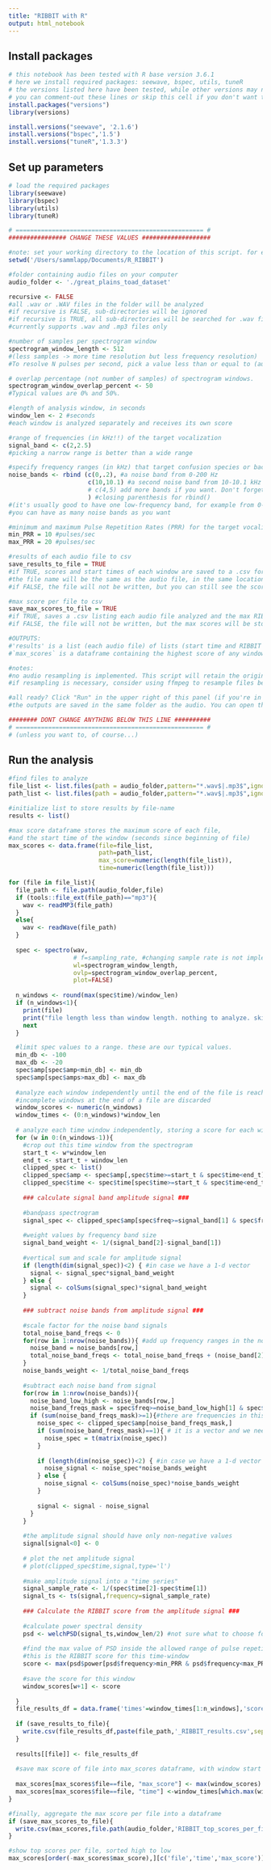 ```yaml
---
title: "RIBBIT with R"
output: html_notebook
---
```


## Install packages
```r

# this notebook has been tested with R base version 3.6.1
# here we install required packages: seewave, bspec, utils, tuneR
# the versions listed here have been tested, while other versions may not be compatible
# you can comment-out these lines or skip this cell if you don't want to re-install the packages
install.packages("versions")
library(versions)

install.versions("seewave", '2.1.6')
install.versions("bspec",'1.5')
install.versions("tuneR",'1.3.3')

```

## Set up parameters
```r
# load the required packages
library(seewave)
library(bspec)
library(utils)
library(tuneR)

# ==================================================== #
################ CHANGE THESE VALUES ###################

#note: set your working directory to the location of this script. for example:
setwd('/Users/sammlapp/Documents/R_RIBBIT')

#folder containing audio files on your computer 
audio_folder <- './great_plains_toad_dataset'

recursive <- FALSE
#all .wav or .WAV files in the folder will be analyzed
#if recursive is FALSE, sub-directories will be ignored
#if recursive is TRUE, all sub-directories will be searched for .wav files (!)
#currently supports .wav and .mp3 files only 

#number of samples per spectrogram window 
spectrogram_window_length <- 512
#(less samples -> more time resolution but less frequency resolution)
#To resolve N pulses per second, pick a value less than or equal to (audio sample rate) / N / 2

# overlap percentage (not number of samples) of spectrogram windows. 
spectrogram_window_overlap_percent <- 50
#Typical values are 0% and 50%. 

#length of analysis window, in seconds 
window_len <- 2 #seconds
#each window is analyzed separately and receives its own score

#range of frequencies (in kHz!!) of the target vocalization 
signal_band <- c(2,2.5) 
#picking a narrow range is better than a wide range

#specify frequency ranges (in kHz) that target confusion species or background noises
noise_bands <- rbind (c(0,.2), #a noise band from 0-200 Hz
                      c(10,10.1) #a second noise band from 10-10.1 kHz #no comma after the last one
                      # c(4,5) add more bands if you want. Don't forget comma's after all but last line
                      ) #closing parenthesis for rbind()
#(it's usually good to have one low-frequency band, for example from 0-0.5 kHz)
#you can have as many noise bands as you want

#minimum and maximum Pulse Repetition Rates (PRR) for the target vocalization in pulses/sec
min_PRR = 10 #pulses/sec
max_PRR = 20 #pulses/sec

#results of each audio file to csv
save_results_to_file = TRUE 
#if TRUE, scores and start times of each window are saved to a .csv for each file
#the file name will be the same as the audio file, in the same location, plus "RIBBIT_results.csv"
#if FALSE, the file will not be written, but you can still see the scores in the variable called 'results'

#max score per file to csv
save_max_scores_to_file = TRUE
#if TRUE, saves a .csv listing each audio file analyzed and the max RIBBIT score for any window in that file
#if FALSE, the file will not be written, but the max scores will be stored in the dataframe `max_scores`

#OUTPUTS:
#'results' is a list (each audio file) of lists (start time and RIBBIT scores for each window in the file)
#`max_scores` is a dataframe containing the highest score of any window for each audio file analyzed, and the window start time (seconds since beginning of file) for that score

#notes:
#no audio resampling is implemented. This script will retain the original wav file's sample rate
#if resampling is necessary, consider using ffmpeg to resample files before using this script

#all ready? Click "Run" in the upper right of this panel (if you're in RStudio) to perform the analysis
#the outputs are saved in the same folder as the audio. You can open the .csv files with a spreadsheet program like Excel.

######## DONT CHANGE ANYTHING BELOW THIS LINE ##########
# ==================================================== #
# (unless you want to, of course...)

```

## Run the analysis
```r
#find files to analyze
file_list <- list.files(path = audio_folder,pattern="*.wav$|.mp3$",ignore.case = TRUE,recursive = recursive)
path_list <- list.files(path = audio_folder,pattern="*.wav$|.mp3$",ignore.case = TRUE,full.names = TRUE,recursive = recursive)

#initialize list to store results by file-name
results <- list()

#max score dataframe stores the maximum score of each file, 
#and the start time of the window (seconds since beginning of file)
max_scores <- data.frame(file=file_list,
                         path=path_list,
                         max_score=numeric(length(file_list)),
                         time=numeric(length(file_list)))

for (file in file_list){
  file_path <- file.path(audio_folder,file)
  if (tools::file_ext(file_path)=="mp3"){
    wav <- readMP3(file_path)
  }
  else{
    wav <- readWave(file_path)
  }
  
  spec <- spectro(wav,
                  # f=sampling_rate, #changing sample rate is not implemented
                  wl=spectrogram_window_length,
                  ovlp=spectrogram_window_overlap_percent,
                  plot=FALSE)
  
  n_windows <- round(max(spec$time)/window_len)
  if (n_windows<1){
    print(file)
    print("file length less than window length. nothing to analyze. skipping.")
    next
  }

  #limit spec values to a range. these are our typical values. 
  min_db <- -100
  max_db <- -20
  spec$amp[spec$amp<min_db] <- min_db
  spec$amp[spec$amps>max_db] <- max_db
  
  #analyze each window independently until the end of the file is reached
  #incomplete windows at the end of a file are discarded
  window_scores <- numeric(n_windows)
  window_times <- (0:n_windows)*window_len
  
  # analyze each time window independently, storing a score for each window
  for (w in 0:(n_windows-1)){
    #crop out this time window from the spectrogram
    start_t <- w*window_len
    end_t <- start_t + window_len
    clipped_spec <- list()
    clipped_spec$amp <- spec$amp[,spec$time>=start_t & spec$time<end_t]
    clipped_spec$time <- spec$time[spec$time>=start_t & spec$time<end_t]
    
    ### calculate signal band amplitude signal ###
    
    #bandpass spectrogram
    signal_spec <- clipped_spec$amp[spec$freq>=signal_band[1] & spec$freq<signal_band[2],] 
    
    #weight values by frequency band size
    signal_band_weight <- 1/(signal_band[2]-signal_band[1])
    
    #vertical sum and scale for amplitude signal
    if (length(dim(signal_spec))<2) { #in case we have a 1-d vector
      signal <- signal_spec*signal_band_weight
    } else {
      signal <- colSums(signal_spec)*signal_band_weight
    }
    
    ### subtract noise bands from amplitude signal ###
    
    #scale factor for the noise band signals
    total_noise_band_freqs <- 0
    for(row in 1:nrow(noise_bands)){ #add up frequency ranges in the noise bands
      noise_band = noise_bands[row,]
      total_noise_band_freqs <- total_noise_band_freqs + (noise_band[2]-noise_band[1])
    }
    noise_bands_weight <- 1/total_noise_band_freqs
    
    #subtract each noise band from signal
    for(row in 1:nrow(noise_bands)){
      noise_band_low_high <- noise_bands[row,]
      noise_band_freqs_mask = spec$freq>=noise_band_low_high[1] & spec$freq<noise_band_low_high[2]
      if (sum(noise_band_freqs_mask)>=1){#there are frequencies in this band
        noise_spec <- clipped_spec$amp[noise_band_freqs_mask,] 
        if (sum(noise_band_freqs_mask)==1){ # it is a vector and we need a matrix (R is weird)
          noise_spec = t(matrix(noise_spec))
        }
        
        if (length(dim(noise_spec))<2) { #in case we have a 1-d vector
          noise_signal <- noise_spec*noise_bands_weight
        } else {
          noise_signal <- colSums(noise_spec)*noise_bands_weight
        }
            
        signal <- signal - noise_signal
      }
    }
    
    #the amplitude signal should have only non-negative values
    signal[signal<0] <- 0
    
    # plot the net amplitude signal
    # plot(clipped_spec$time,signal,type='l')
    
    #make amplitude signal into a "time series"
    signal_sample_rate <- 1/(spec$time[2]-spec$time[1])
    signal_ts <- ts(signal,frequency=signal_sample_rate)
    
    ### Calculate the RIBBIT score from the amplitude signal ### 
    
    #calculate power spectral density
    psd <- welchPSD(signal_ts,window_len/2) #not sure what to choose for the second parameter "seglength"
    
    #find the max value of PSD inside the allowed range of pulse repetition rates (PRR)
    #this is the RIBBIT score for this time-window
    score <- max(psd$power[psd$frequency>min_PRR & psd$frequency<max_PRR])
    
    #save the score for this window
    window_scores[w+1] <- score
    
  }
  file_results_df = data.frame('times'=window_times[1:n_windows],'scores'=window_scores)
  
  if (save_results_to_file){
    write.csv(file_results_df,paste(file_path,'_RIBBIT_results.csv',sep=''))
  }
  
  results[[file]] <- file_results_df
  
  #save max score of file into max_scores dataframe, with window start time
  
  max_scores[max_scores$file==file, "max_score"] <- max(window_scores)
  max_scores[max_scores$file==file, "time"] <-window_times[which.max(window_scores)]
}

#finally, aggregate the max score per file into a dataframe
if (save_max_scores_to_file){
  write.csv(max_scores,file.path(audio_folder,'RIBBIT_top_scores_per_file.csv'))
}

#show top scores per file, sorted high to low
max_scores[order(-max_scores$max_score),][c('file','time','max_score')]

```


